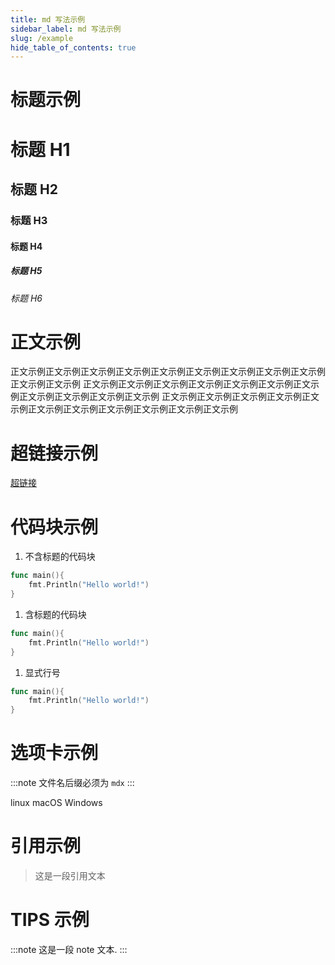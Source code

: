 ```yaml
---
title: md 写法示例
sidebar_label: md 写法示例
slug: /example
hide_table_of_contents: true
---
```



# 标题示例
# 标题 H1
## 标题 H2
### 标题 H3
#### 标题 H4
##### 标题 H5
###### 标题 H6

# 正文示例
正文示例正文示例正文示例正文示例正文示例正文示例正文示例正文示例正文示例正文示例正文示例
正文示例正文示例正文示例正文示例正文示例正文示例正文示例正文示例正文示例正文示例正文示例
正文示例正文示例正文示例正文示例正文示例正文示例正文示例正文示例正文示例正文示例正文示例

# 超链接示例
[超链接](https://go-zero.dev)

# 代码块示例
1. 不含标题的代码块
```go
func main(){
    fmt.Println("Hello world!")
}
```
1. 含标题的代码块
```go title="main.go"
func main(){
    fmt.Println("Hello world!")
}
```

1. 显式行号
```go showLineNumbers
func main(){
    fmt.Println("Hello world!")
}
```

# 选项卡示例
:::note
文件名后缀必须为 `mdx`
:::


<Tabs>
<TabItem value="linux" label="Linux" default>
linux
</TabItem>
<TabItem value="macOS" label="MacOS">
macOS
</TabItem>
<TabItem value="windows" label="Windows">
Windows
</TabItem>
</Tabs>

# 引用示例
> 这是一段引用文本

# TIPS 示例
:::note
这是一段 note 文本.
:::

